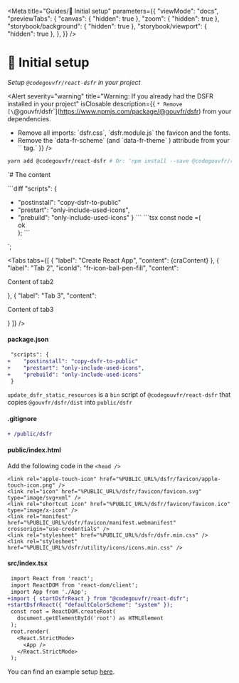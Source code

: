 

<Meta 
	title="Guides/🔧 Initial setup" 
    parameters={{
        "viewMode": "docs",
        "previewTabs": {
            "canvas": { "hidden": true },
            "zoom": { "hidden": true },
            "storybook/background": { "hidden": true },
            "storybook/viewport": { "hidden": true },
        },
    }}
/>


# 🔧 Initial setup  
  
_Setup `@codegouvfr/react-dsfr` in your project_
  
<Alert 
	severity="warning" 
	title="Warning: If you already had the DSFR installed in your project" 
	isClosable
	description={<ReactMarkdown>{
`* Remove [\`@gouvfr/dsfr\`](https://www.npmjs.com/package/@gouvfr/dsfr) from your dependencies.
* Remove all imports: \`dsfr.css\`, \`dsfr.module.js\` the favicon and the fonts.
* Remove the \`data-fr-scheme\` (and \`data-fr-theme\` ) attribude from your \`<html/>\` tag.`
	}</ReactMarkdown>}
/>

```bash
yarn add @codegouvfr/react-dsfr # Or: 'npm install --save @codegouvfr/react-dsfr'
```

`# The content
  
\`\`\`diff
 "scripts": {
+    "postinstall": "copy-dsfr-to-public"
+    "prestart": "only-include-used-icons",
+    "prebuild": "only-include-used-icons"
 }
\`\`\`
\`\`\`tsx
const node =(<div>ok</div>);
\`\`\`
  
`;


<Tabs
    tabs={[
        { "label": "Create React App", "content": <ReactMarkdown>{craContent}</ReactMarkdown> },
        { "label": "Tab 2", "iconId": "fr-icon-ball-pen-fill", "content": <p>Content of tab2</p>  },
        { "label": "Tab 3", "content": <p>Content of tab3</p> }
    ]}
/>

#### package.json

```diff
 "scripts": {
+    "postinstall": "copy-dsfr-to-public"
+    "prestart": "only-include-used-icons",
+    "prebuild": "only-include-used-icons"
 }
```

`update_dsfr_static_resources` is a `bin` script of `@codegouvfr/react-dsfr` that copies `@gouvfr/dsfr/dist` into `public/dsfr`

#### .gitignore

```diff
+ /public/dsfr
```

#### public/index.html

Add the following code in the `<head />`&#x20;

```ejs
<link rel="apple-touch-icon" href="%PUBLIC_URL%/dsfr/favicon/apple-touch-icon.png" />
<link rel="icon" href="%PUBLIC_URL%/dsfr/favicon/favicon.svg" type="image/svg+xml" />
<link rel="shortcut icon" href="%PUBLIC_URL%/dsfr/favicon/favicon.ico" type="image/x-icon" />
<link rel="manifest" href="%PUBLIC_URL%/dsfr/favicon/manifest.webmanifest" crossorigin="use-credentials" />
<link rel="stylesheet" href="%PUBLIC_URL%/dsfr/dsfr.min.css" />
<link rel="stylesheet" href="%PUBLIC_URL%/dsfr/utility/icons/icons.min.css" />
```

#### src/index.tsx

```diff
 import React from 'react';
 import ReactDOM from 'react-dom/client';
 import App from './App';
+import { startDsfrReact } from "@codegouvfr/react-dsfr";
+startDsfrReact({ "defaultColorScheme": "system" });
 const root = ReactDOM.createRoot(
   document.getElementById('root') as HTMLElement
 );
 root.render(
   <React.StrictMode>
     <App />
   </React.StrictMode>
 );
```

You can find an example setup [here](https://github.com/codegouvfr/dsfr-react/tree/main/src/test/frameworks/cra).

